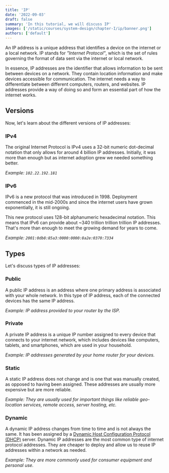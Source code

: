 ```yaml
---
title: 'IP'
date: '2022-09-03'
draft: false
summary: 'In this tutorial, we will discuss IP'
images: ['/static/courses/system-design/chapter-I/ip/banner.png']
authors: ['default']
---
```


An IP address is a unique address that identifies a device on the internet or a local network. IP stands for _"Internet Protocol"_, which is the set of rules governing the format of data sent via the internet or local network.

In essence, IP addresses are the identifier that allows information to be sent between devices on a network. They contain location information and make devices accessible for communication. The internet needs a way to differentiate between different computers, routers, and websites. IP addresses provide a way of doing so and form an essential part of how the internet works.

## Versions

Now, let's learn about the different versions of IP addresses:

### IPv4

The original Internet Protocol is IPv4 uses a 32-bit numeric dot-decimal notation that only allows for around 4 billion IP addresses. Initially, it was more than enough but as internet adoption grew we needed something better.

_Example: `102.22.192.181`_

### IPv6

IPv6 is a new protocol that was introduced in 1998. Deployment commenced in the mid-2000s and since the internet users have grown exponentially, it is still ongoing.

This new protocol uses 128-bit alphanumeric hexadecimal notation. This means that IPv6 can provide about ~340 trillion trillion trillion IP addresses. That's more than enough to meet the growing demand for years to come.

_Example: `2001:0db8:85a3:0000:0000:8a2e:0370:7334`_

## Types

Let's discuss types of IP addresses:

### Public

A public IP address is an address where one primary address is associated with your whole network. In this type of IP address, each of the connected devices has the same IP address.

_Example: IP address provided to your router by the ISP._

### Private

A private IP address is a unique IP number assigned to every device that connects to your internet network, which includes devices like computers, tablets, and smartphones, which are used in your household.

_Example: IP addresses generated by your home router for your devices._

### Static

A static IP address does not change and is one that was manually created, as opposed to having been assigned. These addresses are usually more expensive but are more reliable.

_Example: They are usually used for important things like reliable geo-location services, remote access, server hosting, etc._

### Dynamic

A dynamic IP address changes from time to time and is not always the same. It has been assigned by a [Dynamic Host Configuration Protocol (DHCP)](https://en.wikipedia.org/wiki/Dynamic_Host_Configuration_Protocol) server. Dynamic IP addresses are the most common type of internet protocol addresses. They are cheaper to deploy and allow us to reuse IP addresses within a network as needed.

_Example: They are more commonly used for consumer equipment and personal use._

